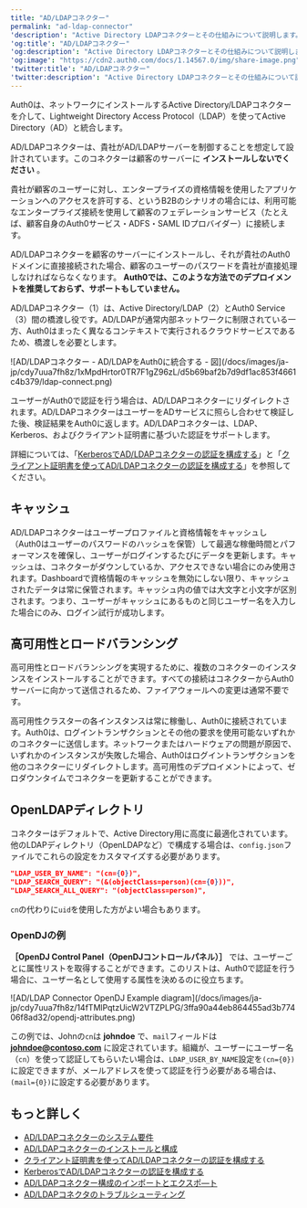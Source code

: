 ```yaml
---
title: "AD/LDAPコネクター"
permalink: "ad-ldap-connector"
'description': "Active Directory LDAPコネクターとその仕組みについて説明します。"
'og:title': "AD/LDAPコネクター"
'og:description': "Active Directory LDAPコネクターとその仕組みについて説明します。"
'og:image': "https://cdn2.auth0.com/docs/1.14567.0/img/share-image.png"
'twitter:title': "AD/LDAPコネクター"
'twitter:description': "Active Directory LDAPコネクターとその仕組みについて説明します。"
---
```


Auth0は、ネットワークにインストールするActive Directory/LDAPコネクターを介して、Lightweight Directory Access Protocol（LDAP）を使ってActive Directory（AD）と統合します。

<Warning>

AD/LDAPコネクターは、貴社がAD/LDAPサーバーを制御することを想定して設計されています。このコネクターは顧客のサーバーに **インストールしないでください** 。

貴社が顧客のユーザーに対し、エンタープライズの資格情報を使用したアプリケーションへのアクセスを許可する、というB2Bのシナリオの場合には、利用可能なエンタープライズ接続を使用して顧客のフェデレーションサービス（たとえば、顧客自身のAuth0サービス・ADFS・SAML IDプロバイダー）に接続します。

AD/LDAPコネクターを顧客のサーバーにインストールし、それが貴社のAuth0ドメインに直接接続された場合、顧客のユーザーのパスワードを貴社が直接処理しなければならなくなります。 **Auth0では、このような方法でのデプロイメントを推奨しておらず、サポートもしていません。**

</Warning>

AD/LDAPコネクター（1）は、Active Directory/LDAP（2）とAuth0 Service（3）間の橋渡し役です。AD/LDAPが通常内部ネットワークに制限されている一方、Auth0はまったく異なるコンテキストで実行されるクラウドサービスであるため、橋渡しを必要とします。

<Frame>![AD/LDAPコネクター - AD/LDAPをAuth0に統合する - 図](/docs/images/ja-jp/cdy7uua7fh8z/1xMpdHrtor0TR7F1gZ96zL/d5b69baf2b7d9df1ac853f4661c4b379/ldap-connect.png)</Frame>

ユーザーがAuth0で認証を行う場合は、AD/LDAPコネクターにリダイレクトされます。A​D/LDAPコネクターはユーザーをADサービスに照らし合わせて検証した後、検証結果をAuth​0に返します。AD/LDAPコネクターは、LDAP、Kerberos、およびクライアント証明書に基づ​いた認証をサポートします。

詳細については、「[KerberosでAD/LDAPコネクターの認証を構成する](/docs/ja-jp/authenticate/identity-providers/enterprise-identity-providers/active-directory-ldap/ad-ldap-connector/configure-ad-ldap-connector-with-kerberos)」と「[クライアント証明書を使ってAD/LDAPコネクターの認証を構成する](/docs/ja-jp/authenticate/identity-providers/enterprise-identity-providers/active-directory-ldap/ad-ldap-connector/configure-ad-ldap-connector-client-certificates)」を参照してください。

## キャッシュ

AD/LDAPコネクターはユーザープロファイルと資格情報をキャッシュし（Auth0はユーザーのパスワードのハッシュを保管）して最適な稼働時間とパフォーマンスを確保し、ユーザーがログインするたびにデータを更新します。キャッシュは、コネクターがダウンしているか、アクセスできない場合にのみ使用されます。Dashboardで資格情報のキャッシュを無効にしない限り、キャッシュされたデータは常に保管されます。キャッシュ内の値では大文字と小文字が区別されます。つまり、ユーザーがキャッシュにあるものと同じユーザー名を入力した場合にのみ、ログイン試行が成功します。

## 高可用性とロードバランシング

高可用性とロードバランシングを実現するために、複数のコネクターのインスタンスをインストールすることができます。すべての接続はコネクターからAuth0サーバーに向かって送信されるため、ファイアウォールへの変更は通常不要です。

高可用性クラスターの各インスタンスは常に稼働し、Auth0に接続されています。Auth0は、ログイントランザクションとその他の要求を使用可能ないずれかのコネクターに送信します。ネットワークまたはハードウェアの問題が原因で、いずれかのインスタンスが失敗した場合、Auth0はログイントランザクションを他のコネクターにリダイレクトします。高可用性のデプロイメントによって、ゼロダウンタイムでコネクターを更新することができます。

## OpenLDAPディレクトリ

コネクターはデフォルトで、Active Directory用に高度に最適化されています。他のLDAPディレクトリ（OpenLDAPなど）で構成する場合は、`config.json`ファイルでこれらの設定をカスタマイズする必要があります。

```json lines
"LDAP_USER_BY_NAME": "(cn={0})",
"LDAP_SEARCH_QUERY": "(&(objectClass=person)(cn={0}))",
"LDAP_SEARCH_ALL_QUERY": "(objectClass=person)",
```

`cn`の代わりに`uid`を使用した方がよい場合もあります。

### OpenDJの例

**［OpenDJ Control Panel（OpenDJコントロールパネル）］** では、ユーザーごとに属性リストを取得することができます。このリストは、Auth0で認証を行う場合に、ユーザー名として使用する属性を決めるのに役立ちます。

<Frame>![AD/LDAP Connector OpenDJ Example diagram](/docs/images/ja-jp/cdy7uua7fh8z/14fTMlPqtzUicW2VTZPLPG/3ffa90a44eb864455ad3b77406f8ad32/opendj-attributes.png)</Frame>

この例では、Johnの`cn`は **johndoe** で、`mail`フィールドは **johndoe@contoso.com** に設定されています。組織が、ユーザーにユーザー名（`cn`）を使って認証してもらいたい場合は、`LDAP_USER_BY_NAME`設定を`(cn={0})`に設定できますが、メールアドレスを使って認証を行う必要がある場合は、`(mail={0})`に設定する必要があります。

## もっと詳しく

* [AD/LDAPコネクターのシステム要件](/docs/ja-jp/authenticate/identity-providers/enterprise-identity-providers/active-directory-ldap/ad-ldap-connector/ad-ldap-connector-requirements)
* [AD/LDAPコネクターのインストールと構成](/docs/ja-jp/authenticate/identity-providers/enterprise-identity-providers/active-directory-ldap/ad-ldap-connector/install-configure-ad-ldap-connector)
* [クライアント証明書を使ってAD/LDAPコネクターの認証を構成する](/docs/ja-jp/authenticate/identity-providers/enterprise-identity-providers/active-directory-ldap/ad-ldap-connector/configure-ad-ldap-connector-client-certificates)
* [KerberosでAD/LDAPコネクターの認証を構成する](/docs/ja-jp/authenticate/identity-providers/enterprise-identity-providers/active-directory-ldap/ad-ldap-connector/configure-ad-ldap-connector-with-kerberos)
* [AD/LDAPコネクター構成のインポートとエクスポ―ト](/docs/ja-jp/authenticate/identity-providers/enterprise-identity-providers/active-directory-ldap/ad-ldap-connector/import-export-ad-ldap-connector-configs)
* [AD/LDAPコネクタのトラブルシューティング](/docs/ja-jp/troubleshoot/integration-extensibility-issues/troubleshoot-ad-ldap-connector)